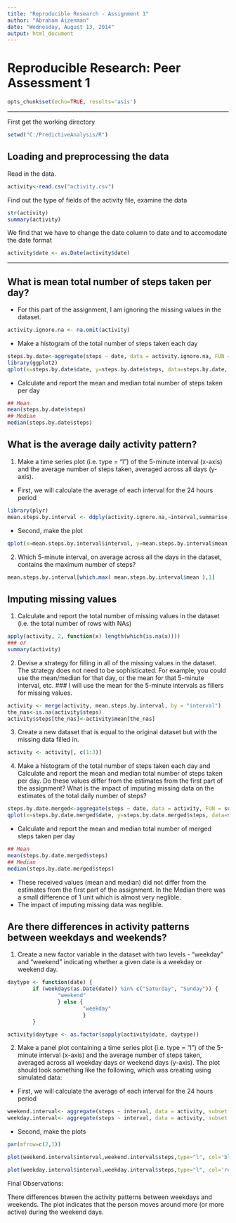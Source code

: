 ```yaml
---
title: "Reproducible Research - Assignment 1"
author: "Abraham Aizenman"
date: "Wednesday, August 13, 2014"
output: html_document
---
```


# Reproducible Research: Peer Assessment 1
```r
opts_chunk$set(echo=TRUE, results='asis')
```

---

First get the working directory
```r
setwd("C:/PredictiveAnalysis/R")
```

## Loading and preprocessing the data

Read in the data.
```r
activity<-read.csv("activity.csv")
```
Find out the type of fields of the activity file, examine the data
```r
str(activity)
summary(activity)
```
We find that we have to change the date column to date and to accomodate the date format
```r
activity$date <- as.Date(activity$date)

```
---------

## What is mean total number of steps taken per day?
- For this part of the assignment, I am ignoring the missing values in the dataset.
```r
activity.ignore.na <- na.omit(activity)
```

- Make a histogram of the total number of steps taken each day
```r
steps.by.date<-aggregate(steps ~ date, data = activity.ignore.na, FUN = sum)
library(ggplot2)
qplot(x=steps.by.date$date, y=steps.by.date$steps, data=steps.by.date, geom='bar', stat='identity')+ geom_bar(fill="#F0E442", colour="black", stat="identity")+ labs(title='Number of steps taken daily\n',y='Total steps per day', x='Date')
```

- Calculate and report the mean and median total number of steps taken per day
```r
## Mean
mean(steps.by.date$steps)
## Median
median(steps.by.date$steps)
```
## What is the average daily activity pattern?
1. Make a time series plot (i.e. type = "l") of the 5-minute interval (x-axis) and the average number of steps taken, averaged across all days (y-axis).

- First, we will calculate the average of each interval for the 24 hours period
```r
library(plyr)
mean.steps.by.interval <- ddply(activity.ignore.na,~interval,summarise,mean=mean(steps))
```
- Second, make the plot
```r
qplot(x=mean.steps.by.interval$interval, y=mean.steps.by.interval$mean, data=mean.steps.by.interval, geom='line')+ geom_line(colour="blue", stat="identity")+ labs(title='Average Number of Steps Taken Averaged Across All Days\n',y='Averaged across all days', x='Total intervals in 24 Hours')
```
2. Which 5-minute interval, on average across all the days in the dataset, contains the maximum number of steps?
```r
mean.steps.by.interval[which.max( mean.steps.by.interval$mean ),1]
```
## Imputing missing values
1. Calculate and report the total number of missing values in the dataset (i.e. the total number of rows with NAs)
```r
apply(activity, 2, function(x) length(which(is.na(x))))
### or 
summary(activity)
```

2. Devise a strategy for filling in all of the missing values in the dataset. The strategy does not need to be sophisticated. For example, you could use the mean/median for that day, or the mean for that 5-minute interval, etc.
### I will use the mean for the 5-minute intervals as fillers for missing values.

```r
activity <- merge(activity, mean.steps.by.interval, by = "interval")
the_nas<-is.na(activity$steps)
activity$steps[the_nas]<-activity$mean[the_nas]
```

3. Create a new dataset that is equal to the original dataset but with the missing data filled in.
```r
activity <- activity[, c(1:3)]
```

4. Make a histogram of the total number of steps taken each day and Calculate and report the mean and median total number of steps taken per day. Do these values differ from the estimates from the first part of the assignment? What is the impact of imputing missing data on the estimates of the total daily number of steps?
```r
steps.by.date.merged<-aggregate(steps ~ date, data = activity, FUN = sum)
qplot(x=steps.by.date.merged$date, y=steps.by.date.merged$steps, data=steps.by.date.merged, geom='bar', stat='identity')+ geom_bar(fill="#FF9999", colour="black", stat="identity")+ labs(title='Number of steps merged taken daily\n',y='Total steps per day', x='Date')

```

- Calculate and report the mean and median total number of merged steps taken per day
```r
## Mean
mean(steps.by.date.merged$steps)
## Median
median(steps.by.date.merged$steps)
```
-  These received values (mean and median) did not differ from the estimates from the first part of the assignment. In the Median there was a small difference of 1 unit which is almost very neglible.
- The impact of imputing missing data was neglible.


## Are there differences in activity patterns between weekdays and weekends?
1. Create a new factor variable in the dataset with two levels - "weekday" and "weekend" indicating whether a given date is a weekday or weekend day.

```r
daytype <- function(date) {
        if (weekdays(as.Date(date)) %in% c("Saturday", "Sunday")) {
                "weekend"
                } else {
                        "weekday"
                        }
        }

activity$daytype <- as.factor(sapply(activity$date, daytype))

```
2. Make a panel plot containing a time series plot (i.e. type = "l") of the 5-minute interval (x-axis) and the average number of steps taken, averaged across all weekday days or weekend days (y-axis). The plot should look something like the following, which was creating using simulated data:

- First, we will calculate the average of each interval for the 24 hours period
```r
weekend.interval<- aggregate(steps ~ interval, data = activity, subset = activity$daytype == "weekend", FUN = mean)
weekday.interval<- aggregate(steps ~ interval, data = activity, subset = activity$daytype == "weekday", FUN = mean)

```
- Second, make the plots
```r
par(mfrow=c(2,1))

plot(weekend.interval$interval,weekend.interval$steps,type="l", col='blue',ylab='Averaged across weekend days', xlab="Total intervals in 24 Hours", main="Average Number of Steps Taken Averaged Across Weekend Days\n")

plot(weekday.interval$interval,weekday.interval$steps,type="l", col='red',ylab='Averaged across weekday days', xlab="Total intervals in 24 Hours", main="Average Number of Steps Taken Averaged Across Weekday Days\n")

```


Final Observations: 

There differences btween the activity patterns between weekdays and weekends. The plot indicates that the person moves around more (or more active) during the weekend days.

